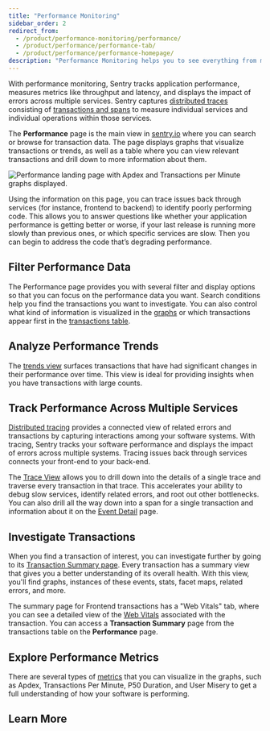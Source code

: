 ```yaml
---
title: "Performance Monitoring"
sidebar_order: 2
redirect_from:
  - /product/performance-monitoring/performance/
  - /product/performance/performance-tab/
  - /product/performance/performance-homepage/
description: "Performance Monitoring helps you to see everything from macro-level metrics to micro-level spans, and you'll be able to cross-reference transactions with related issues, and customize queries."
---
```


With performance monitoring, Sentry tracks application performance, measures metrics like throughput and latency, and displays the impact of errors across multiple services. Sentry captures [distributed traces](/product/performance/distributed-tracing/) consisting of [transactions and spans](/product/performance/distributed-tracing/#traces-transactions-and-spans) to measure individual services and individual operations within those services.

The **Performance** page is the main view in [sentry.io](https://sentry.io) where you can search or browse for transaction data. The page displays graphs that visualize transactions or trends, as well as a table where you can view relevant transactions and drill down to more information about them.

![Performance landing page with Apdex and Transactions per Minute graphs displayed.](00_performance_landing.png)

Using the information on this page, you can trace issues back through services (for instance, frontend to backend) to identify poorly performing code. This allows you to answer questions like whether your application performance is getting better or worse, if your last release is running more slowly than previous ones, or which specific services are slow. Then you can begin to address the code that’s degrading performance.

## Filter Performance Data

The Performance page provides you with several filter and display options so that you can focus on the performance data you want. Search conditions help you find the transactions you want to investigate. You can also control what kind of information is visualized in the [graphs](/product/performance/filters-display/#graphs) or which transactions appear first in the [transactions table](/product/performance/filters-display/#transaction-table).

## Analyze Performance Trends

The [trends view](/product/performance/trends/) surfaces transactions that have had significant changes in their performance over time. This view is ideal for providing insights when you have transactions with large counts.

## Track Performance Across Multiple Services

[Distributed tracing](/product/performance/distributed-tracing/) provides a connected view of related errors and transactions by capturing interactions among your software systems. With tracing, Sentry tracks your software performance and displays the impact of errors across multiple systems. Tracing issues back through services connects your front-end to your back-end.

The [Trace View](/product/performance/trace-view/) allows you to drill down into the details of a single trace and traverse every transaction in that trace. This accelerates your ability to debug slow services, identify related errors, and root out other bottlenecks. You can also drill all the way down into a span for a single transaction and information about it on the [Event Detail](/product/performance/event-detail/) page.

## Investigate Transactions

When you find a transaction of interest, you can investigate further by going to its [Transaction Summary page](/product/performance/transaction-summary). Every transaction has a summary view that gives you a better understanding of its overall health. With this view, you'll find graphs, instances of these events, stats, facet maps, related errors, and more.

The summary page for Frontend transactions has a "Web Vitals" tab, where you can see a detailed view of the [Web Vitals](/product/performance/web-vitals/) associated with the transaction. You can access a **Transaction Summary** page from the transactions table on the **Performance** page.

## Explore Performance Metrics

There are several types of [metrics](/product/performance/metrics/) that you can visualize in the graphs, such as Apdex, Transactions Per Minute, P50 Duration, and User Misery to get a full understanding of how your software is performing.

## Learn More

<PageGrid />
